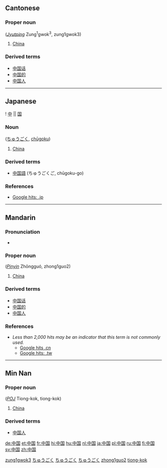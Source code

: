 {{zh-forms|[[中]][[国]]|[[中國]]}}
==Cantonese==
===Proper noun===
{{PAGENAME}} (''[[Jyutping]]'' Zung<sup>1</sup>gwok<sup>3</sup>, zung1gwok3)

# [[China]]

===Derived terms===
*[[中国话]]
*[[中国的]]
*[[中国人]]

[[Category:yue-cn:Proper nouns|zung1gwok3]]

----

==Japanese==
{{ja-kanjitab-top}}
! [[中]] || [[国]]
{{ja-kanjitab-bottom}}
===Noun===
{{PAGENAME}} ([[ちゅうごく]], [[chūgoku]])

# [[China]]

===Derived terms===
*[[中国語]] (ちゅうごくご, chūgoku-go)

===References===
*[http://www.google.co.jp/search?as_q=&num=10&hl=ja&btnG=Google+%E6%A4%9C%E7%B4%A2&as_epq=%E4%B8%AD%E5%9B%BD&as_oq=&as_eq=&lr=&as_ft=i&as_filetype=&as_qdr=all&as_occt=any&as_dt=i&as_sitesearch=.jp&as_rights= Google hits: .jp]

[[Category:Japanese language|ちゅうごく]]
[[Category:Japanese nouns|ちゅうごく]]
[[Category:ja:Countries|ちゅうごく]]

----

==Mandarin==
===Pronunciation===
*{{IPA|/tʂʊŋ˥˥ kuɤ˧˥/}}

===Proper noun===
{{PAGENAME}} (''[[Pinyin]]'' Zhōngguó, zhong1guo2)

# [[China]]

===Derived terms===
*[[中国话]]
*[[中国的]]
*[[中国人]]

===References===
*''Less than 2,000 hits may be an indicator that this term is not commonly used.''
**[http://www.google.cn/search?as_q=&num=10&hl=zh-CN&btnG=Google+%E6%90%9C%E7%B4%A2&as_epq=%E4%B8%AD%E5%9B%BD&as_oq=&as_eq=&lr=&as_ft=i&as_filetype=&as_qdr=all&as_occt=any&as_dt=i&as_sitesearch=.cn&as_rights= Google hits .cn]
**[http://www.google.com.tw/search?as_q=&num=10&hl=zh-TW&btnG=Google+%E6%90%9C%E5%B0%8B&as_epq=%E4%B8%AD%E5%9C%8B&as_oq=&as_eq=&lr=&as_ft=i&as_filetype=&as_qdr=all&as_occt=any&as_dt=i&as_sitesearch=.tw&as_rights=&safe=images Google hits: .tw]

[[Category:zh-cn:Countries|zhong1guo2]]

----

==Min Nan==
===Proper noun===
{{PAGENAME}} (''[[POJ]]'' Tiong-kok, tiong-kok)

# [[China]]

===Derived terms===
*[[中国人]]

[[Category:nan-cn:Proper nouns|tiong-kok]]

[[de:中国]]
[[et:中国]]
[[fr:中国]]
[[hi:中国]]
[[hu:中国]]
[[nl:中国]]
[[ja:中国]]
[[pl:中国]]
[[ru:中国]]
[[fi:中国]]
[[sv:中国]]
[[zh:中国]]